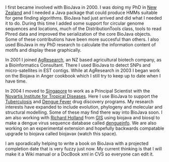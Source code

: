 I first became involved with BioJava in 2000. I was doing my PhD in [[wp:New Zealand|New Zealand]] and I needed a Java package that could produce HMMs suitable for gene finding algorithms. BioJava had just arrived and did what I needed it to do. During this time I added some support for circular genome sequences and locations, much of the DistributionTools class, tools to read Phred data and improved the serialization of the core BioJava objects. Some of these contributions have been more succesful than others. I also used BioJava in my PhD research to calculate the information content of motifs and display these graphically.
 
In 2001 I joined [http://www.agresearch.co.nz/ AgResearch], an NZ based agricultural biotech company, as a Bioinformatics Consultant. There I used BioJava to detect SNPs and micro-satellites in EST contigs. While at AgResearch in 2003 I began work on the Biojava in Anger cookbook which I still try to keep up to date when I have time. 

In 2004 I moved to [[wp:Singapore|Singapore]] to work as a Principal Scientist with the [http://www.nitd.novartis.com/ Novartis Institute for Tropical Diseases]. Here I use BioJava to support the [[wp:Tuberculosis|Tuberculosis]] and [[wp:Dengue Fever|Dengue Fever]] drug discovery programs. My research interests have expanded to include evolution, phylogeny and molecular and structural modelling. Some of these may find there way into BioJava soon. I am also working with [[User:Rholland|Richard Holland]] from [http://www.gis.a-star.edu.sg/ GIS] using biojava and biosql to make a dengue virus sequence database called [http://www.dengueinfo.org/ dengueinfo]. We are also working on an experimental extension and hopefully backwards compatable upgrade to biojava called biojavax (watch this space). 

I am sporadically helping to write a book on BioJava with a projected completion date that is very fuzzy just now. My current thinking is that I will make it a Wiki manual or a DocBook xml in CVS so everyone can edit it.